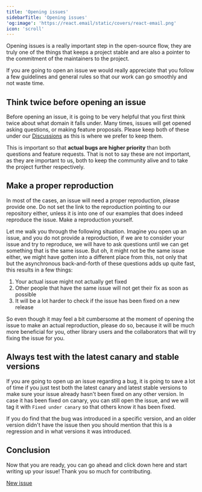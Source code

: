 ```yaml
---
title: 'Opening issues'
sidebarTitle: 'Opening issues'
'og:image': 'https://react.email/static/covers/react-email.png'
icon: 'scroll'
---
```


Opening issues is a really important step in the open-source flow, they are
truly one of the things that keeps a project stable and are also a pointer to
the commitment of the maintainers to the project.

If you are going to open an issue we would really appreciate that you follow a
few guidelines and general rules so that our work can go smoothly and not waste
time.

## Think twice before opening an issue

Before opening an issue, it is going to be very helpful that you first think
twice about what domain it falls under. Many times, issues will get opened
asking questions, or making feature proposals. Please keep both of these under
our [Discussions](https://github.com/resend/react-email/discussions) as this is
where we prefer to keep them.

This is important so that **actual bugs are higher priority** than both
questions and feature requests. That is not to say these are not important, as
they are important to us, both to keep the community alive and to take the
project further respectively.

## Make a proper reproduction

In most of the cases, an issue will need a proper reproduction, please provide
one. Do not set the link to the reproduction pointing to our repository either,
unless it is into one of our examples that does indeed reproduce the issue.
Make a reproduction yourself.

Let me walk you through the following situation. Imagine you open up an issue,
and you do not provide a reproduction, if we are to consider your issue and try
to reproduce, we will have to ask questions until we can get something that is
the same issue. But oh, it might not be the same issue either, we might have
gotten into a different place from this, not only that but the asynchronous
back-and-forth of these questions adds up quite fast, this results in a few
things:

1. Your actual issue might not actually get fixed
2. Other people that have the same issue will not get their fix as soon as possible
3. It will be a lot harder to check if the issue has been fixed on a new release

So even though it may feel a bit cumbersome at the moment of opening the issue
to make an actual reproduction, please do so, because it will be much more
beneficial for you, other library users and the collaborators that will try
fixing the issue for you.

## Always test with the latest canary and stable versions

If you are going to open up an issue regarding a bug, it is going to save a lot
of time if you just test both the latest canary and latest stable versions to
make sure your issue already hasn't been fixed on any other version. In case it
has been fixed on canary, you can still open the issue, and we will tag it with
`Fixed under canary` so that others know it has been fixed.

If you do find that the bug was introduced in a specific version, and an older
version didn't have the issue then you should mention that this is a regression
and in what versions it was introduced.

## Conclusion

Now that you are ready, you can go ahead and click down here and start writing
up your issue! Thank you so much for contributing.

<div className="w-full flex">
  <a 
    className="mx-auto border-none transition-colors text-white rounded-md px-3 items-center flex text-small h-10 transition colors" 
    href="https://github.com/resend/react-email/issues/new?assignees=&labels=Type%3A+Bug&projects=&template=1.bug_report.yml"
    style={{ backgroundColor: '#238636' }} 
  >
    New issue
  </a>
</div>
